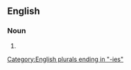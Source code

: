 ==English==

===Noun===
{{head|en|noun form}}

# {{plural of|gooseberry|lang=en}}

[[Category:English plurals ending in "-ies"]]